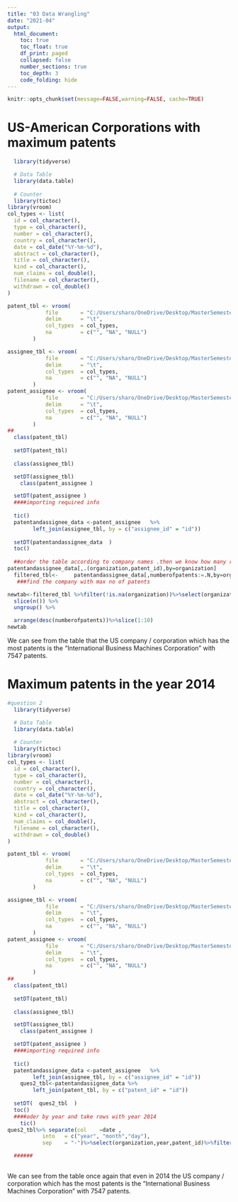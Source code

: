 ```yaml
---
title: "03 Data Wrangling"
date: "2021-04"
output:
  html_document:
    toc: true
    toc_float: true
    df_print: paged
    collapsed: false
    number_sections: true
    toc_depth: 3
    code_folding: hide
---
```


```r
knitr::opts_chunk$set(message=FALSE,warning=FALSE, cache=TRUE)
```





# US-American Corporations with maximum patents







```r
  library(tidyverse)

  # Data Table
  library(data.table)
  
  # Counter
  library(tictoc)
library(vroom)
col_types <- list(
  id = col_character(),
  type = col_character(),
  number = col_character(),
  country = col_character(),
  date = col_date("%Y-%m-%d"),
  abstract = col_character(),
  title = col_character(),
  kind = col_character(),
  num_claims = col_double(),
  filename = col_character(),
  withdrawn = col_double()
)

patent_tbl <- vroom(
            file       = "C:/Users/sharo/OneDrive/Desktop/MasterSemester2/datasciencebasics/Patent_data_reduced/Patent_data_reduced/patent.tsv", 
            delim      = "\t", 
            col_types  = col_types,
            na         = c("", "NA", "NULL")
        )

assignee_tbl <- vroom(
            file       = "C:/Users/sharo/OneDrive/Desktop/MasterSemester2/datasciencebasics/Patent_data_reduced/Patent_data_reduced/assignee.tsv", 
            delim      = "\t", 
            col_types  = col_types,
            na         = c("", "NA", "NULL")
        )
patent_assignee <- vroom(
            file       = "C:/Users/sharo/OneDrive/Desktop/MasterSemester2/datasciencebasics/Patent_data_reduced/Patent_data_reduced/patent_assignee.tsv", 
            delim      = "\t", 
            col_types  = col_types,
            na         = c("", "NA", "NULL")
        )
##
  class(patent_tbl)
  
  setDT(patent_tbl)
  
  class(assignee_tbl)

  setDT(assignee_tbl)
    class(patent_assignee )

  setDT(patent_assignee )
  ####importing required info
  
  tic()
  patentandassignee_data <-patent_assignee   %>%
        left_join(assignee_tbl, by = c("assignee_id" = "id")) 
  
  setDT(patentandassignee_data  )
  toc()
  
  ##order the table according to company names .then we know how many repeats are there of the company
patentandassignee_data[,.(organization,patent_id),by=organization]
  filtered_tbl<-     patentandassignee_data[,numberofpatents:=.N,by=organization]#####these are no of entries per organisation .which is the number of patents
   ###find the company with max no of patents

newtab<-filtered_tbl %>%filter(!is.na(organization))%>%select(organization,numberofpatents)%>%group_by(organization) %>%
  slice(n()) %>%
  ungroup() %>%

  arrange(desc(numberofpatents))%>%slice(1:10)
newtab
```

We can see from the table  that  the US company / corporation which has the most patents is the "International Business Machines Corporation" with 7547 patents.

# Maximum patents in the year 2014
```r
#question 2 
  library(tidyverse)

  # Data Table
  library(data.table)
  
  # Counter
  library(tictoc)
library(vroom)
col_types <- list(
  id = col_character(),
  type = col_character(),
  number = col_character(),
  country = col_character(),
  date = col_date("%Y-%m-%d"),
  abstract = col_character(),
  title = col_character(),
  kind = col_character(),
  num_claims = col_double(),
  filename = col_character(),
  withdrawn = col_double()
)

patent_tbl <- vroom(
            file       = "C:/Users/sharo/OneDrive/Desktop/MasterSemester2/datasciencebasics/Patent_data_reduced/Patent_data_reduced/patent.tsv", 
            delim      = "\t", 
            col_types  = col_types,
            na         = c("", "NA", "NULL")
        )

assignee_tbl <- vroom(
            file       = "C:/Users/sharo/OneDrive/Desktop/MasterSemester2/datasciencebasics/Patent_data_reduced/Patent_data_reduced/assignee.tsv", 
            delim      = "\t", 
            col_types  = col_types,
            na         = c("", "NA", "NULL")
        )
patent_assignee <- vroom(
            file       = "C:/Users/sharo/OneDrive/Desktop/MasterSemester2/datasciencebasics/Patent_data_reduced/Patent_data_reduced/patent_assignee.tsv", 
            delim      = "\t", 
            col_types  = col_types,
            na         = c("", "NA", "NULL")
        )
##
  class(patent_tbl)
  
  setDT(patent_tbl)
  
  class(assignee_tbl)

  setDT(assignee_tbl)
    class(patent_assignee )

  setDT(patent_assignee )
  ####importing required info
  
  tic()
  patentandassignee_data <-patent_assignee   %>%
        left_join(assignee_tbl, by = c("assignee_id" = "id")) 
    ques2_tbl<-patentandassignee_data %>%
        left_join(patent_tbl, by = c("patent_id" = "id"))
  
  setDT(  ques2_tbl  )
  toc()
  ####oder by year and take rows with year 2014
    tic()
ques2_tbl%>% separate(col    =date ,
           into   = c("year", "month","day"),
           sep    = "-")%>%select(organization,year,patent_id)%>%filter(year==2014)%>%group_by(organization)%>%ungroup()%>% arrange(desc(organization))%>%count(organization)%>%arrange(desc(n))%>%filter(!is.na(organization))%>%slice(1:10)

  ######
    
```



We can see from the table once again that even in 2014 the US company / corporation which has the most patents is the "International Business Machines Corporation" with 7547 patents.